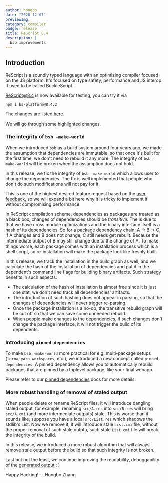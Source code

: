 ```yaml
---
author: hongbo
date: "2020-12-07"
previewImg:
category: compiler
badge: release
title: ReScript 8.4
description: |
  bsb improvements
---
```


## Introduction

ReScript is a soundly typed language with an optimizing compiler focused on the JS platform.
It's focused on type safety, performance and JS interop. It used to be called BuckleScript.

[ReScript@8.4](https://www.npmjs.com/package/bs-platform/v/8.4.2) is now available for testing, you can try it via

```
npm i bs-platform@8.4.2
```

The changes are listed [here](https://github.com/rescript-lang/rescript-compiler/blob/master/Changes.md#841).

We will go through some highlighted changes.

### The integrity of `bsb -make-world`

When we introduced `bsb` as a build system around four years ago, we made the assumption that dependencies are immutable,
so that once it's built for the first time, we don't need to rebuild it any more. The integrity of `bsb -make-world` will be broken
when the assumption does not hold.

In this release, we fix the integrity of `bsb -make-world` which allows user to change the dependencies.
The fix is well implemented that people who don't do such modifications will not pay for it.

This is one of the highest desired feature request based on the
[user feedback](https://github.com/rescript-lang/rescript-compiler/issues/4361#issuecomment-739538789), so we will expand a bit here why it is tricky
to implement it without compromising performance.

In ReScript compilation scheme, dependencies as packages are treated as a black box,
changes of dependencies should be *transitive*. The is due to that we have cross module
optimizations and the binary interface itself is a hash of its dependencies.
So for a package dependency chain: A -> B -> C, if A changes and B does not change, C still needs get rebuilt.
Because the intermediate output of B may still change due to the change of A.
To make things worse, each package comes with an installation process which is a shell script, so re-installation will make the
package look like freshly built.

In this release, we track the installation in the build graph as well, and we calculate the hash of the installation of dependencies and put it in the
dependent's command line flags for building binary artifacts. Such strategy benefits in such aspects:

- The calculation of the hash of installation is almost free since it is just one stat, we don't need track all dependencies' artifacts.
- The introduction of such hashing does not appear in parsing, so that the changes of dependencies will never trigger re-parsing.
- Once the package installation is a no-op, the transitive rebuild graph will be cut off so that we can save some unneeded rebuild.
- When people make changes to the dependencies, if such changes don't change the package interface, it will not trigger the build of its dependents.

### Introducing `pinned-dependencies`

To make `bsb -make-world` more practical for e.g. multi-package setups (`lerna`, `yarn workspaces`, etc.), we introduced a new concept called `pinned-dependencies`. A pinned dependency allows you to automatically rebuild packages that are pinned by a toplevel package, like your final webapp.

Please refer to our [pinned dependencies](/docs/manual/latest/build-pinned-dependencies) docs for more details.

### More robust handling of removal of staled output

When people delete or rename ReScript files, it will introduce dangling staled output, for example, renaming `src/A.res`
into `src/B.res` will bring `src/A.cmi` (and more intermediate outputs) stale. This is worse than it sounds like, suppose you have a
local `src/List.res` which shadows the stdlib's List. Now we remove it, it will introduce stale `List.cmi` file, without the proper removal
of such stale outptu, such stale `List.cmi` file will break the integrity of the build.

In this release, we introduced a more robust algorithm that will always remove stale output before the build so
that such integrity is not broken.

Last but not the least, we continue improving the readability, debuggability of the [generated output](https://github.com/rescript-lang/rescript-compiler/pull/4858) : )

Happy Hacking! -- Hongbo Zhang
